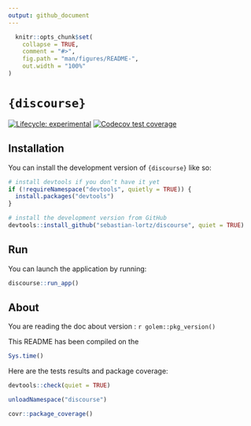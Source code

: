 ```yaml
---
output: github_document
---
```


<!-- README.md is generated from README.Rmd. Please edit that file -->

```r
  knitr::opts_chunk$set(
    collapse = TRUE,
    comment = "#>",
    fig.path = "man/figures/README-",
    out.width = "100%"
)
```

# `{discourse}`

<!-- badges: start -->
[![Lifecycle: experimental](https://img.shields.io/badge/lifecycle-experimental-orange.svg)](https://lifecycle.r-lib.org/articles/stages.html#experimental)
[![Codecov test coverage](https://codecov.io/gh/sebastian-lortz/discourse/graph/badge.svg)](https://app.codecov.io/gh/sebastian-lortz/discourse)
<!-- badges: end -->

## Installation

You can install the development version of `{discourse}` like so:

```r
# install devtools if you don’t have it yet
if (!requireNamespace("devtools", quietly = TRUE)) {
  install.packages("devtools")
}

# install the development version from GitHub
devtools::install_github("sebastian-lortz/discourse", quiet = TRUE)

```

## Run

You can launch the application by running:

```r
discourse::run_app()
```

## About

You are reading the doc about version : `r golem::pkg_version()`

This README has been compiled on the

```r
Sys.time()
```

Here are the tests results and package coverage:

```r
devtools::check(quiet = TRUE)
```

```r
unloadNamespace("discourse")
```

```r
covr::package_coverage()
```
